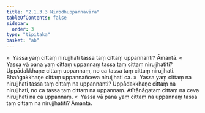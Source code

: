 ```yaml
---
title: "2.1.3.3 Nirodhuppannavāra"
tableOfContents: false
sidebar:
  order: 3
type: "tipitaka"
basket: "ab"
---
```



<DynamicBreadcrumb />

<Division number="107">

<Paragraph number="513">
»  Yassa yaṃ cittaṃ nirujjhati tassa taṃ cittaṃ uppannanti? Āmantā.
</Paragraph>

<Paragraph number="514">
«  Yassa vā pana yaṃ cittaṃ uppannaṃ tassa taṃ cittaṃ nirujjhatīti?
</Paragraph>

<Paragraph number="515">
Uppādakkhaṇe cittaṃ uppannaṃ, no ca tassa taṃ cittaṃ nirujjhati. Bhaṅgakkhaṇe cittaṃ uppannañceva nirujjhati ca.
</Paragraph>

<Paragraph number="516">
»  Yassa yaṃ cittaṃ na nirujjhati tassa taṃ cittaṃ na uppannanti?
</Paragraph>

<Paragraph number="517">
Uppādakkhaṇe cittaṃ na nirujjhati, no ca tassa taṃ cittaṃ na uppannaṃ. Atītānāgataṃ cittaṃ na ceva nirujjhati na ca uppannaṃ.
</Paragraph>

<Paragraph number="518">
«  Yassa vā pana yaṃ cittaṃ na uppannaṃ tassa taṃ cittaṃ na nirujjhatīti? Āmantā.
</Paragraph>
</Division>